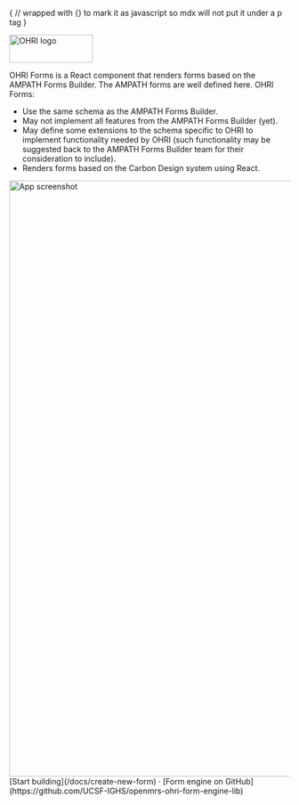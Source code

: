 
{
// wrapped with {} to mark it as javascript so mdx will not put it under a p tag
}

<div className="flex justify-center my-12">
  <Image src="/ohri.svg" alt="OHRI logo" height="50" width="150" />
</div>

OHRI Forms is a React component that renders forms based on the AMPATH Forms Builder. The AMPATH forms are well defined here. OHRI Forms:

- Use the same schema as the AMPATH Forms Builder.
- May not implement all features from the AMPATH Forms Builder (yet).
- May define some extensions to the schema specific to OHRI to implement functionality needed by OHRI (such functionality may be suggested back to the AMPATH Forms Builder team for their consideration to include).
- Renders forms based on the Carbon Design system using React.

<div className="my-8">
  <Image src="/screen.png" alt="App screenshot" height="1071" width="2016" />
</div>

<div className="my-8 flex justify-center">
  [Start building](/docs/create-new-form) · [Form engine on
  GitHub](https://github.com/UCSF-IGHS/openmrs-ohri-form-engine-lib)
</div>
